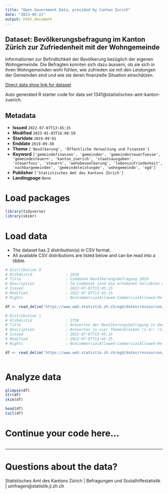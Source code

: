 ```yaml
---
title: "Open Government Data, provided by Canton Zurich"
date: "2023-05-21"
output: html_document
---
```


## Dataset: Bevölkerungsbefragung im Kanton Zürich zur Zufriedenheit mit der Wohngemeinde 

Informationen zur Befindlichkeit der Bevölkerung bezüglich der eigenen Wohngemeinde. Die Befragten konnten sich dazu äussern, ob sie sich in ihren Wohngemeinden wohl fühlen, wie zufrieden sie mit den Leistungen der Gemeinden sind und wie sie deren finanzielle Situation einschätzen.

[Direct data shop link for dataset](https://www.zh.ch/de/politik-staat/opendata.html#/datasets/1341@statistisches-amt-kanton-zuerich)

Auto generated R starter code for data set 1341@statistisches-amt-kanton-zuerich.

## Metadata

- **Issued** `2022-07-07T13:45:15`
- **Modified** `2023-01-03T16:08:59`
- **Startdate** `2019-09-01`
- **Enddate** `2019-09-30`
- **Theme** `['Bevölkerung', 'Öffentliche Verwaltung und Finanzen']`
- **Keyword** `['gemeindefinanzen', 'gemeinden', 'gemeindesteuerfuesse', 'gemeindesteuern', 'kanton_zuerich', 'staatsausgaben', 'steuerfuss', 'steuern', 'wohnbevoelkerung', 'lebenszufriedenheit', 'nachbargemeinden', 'gemeindeleistungen', 'wohngemeinde', 'ogd']`
- **Publisher** `['Statistisches Amt des Kantons Zürich']`
- **Landingpage** `None`


# Load packages

```r

library(tidyverse)
library(skimr)

```

# Load data

-   The dataset has 2 distribution(s) in CSV format.
-   All available CSV distributions are listed below and can be read into a tibble.

```r

# Distribution 0
# Ktzhdistid               : 2918
# Title                    : Codebook Bevölkerungsbefragung 2019
# Description              : Im Codebook sind die erhobenen Variablen mit den möglichen Ausprägungen beschrieben. 
# Issued                   : 2022-07-07T13:45:15
# Modified                 : 2022-07-07T13:45:15
# Rights                   : NonCommercialAllowed-CommercialAllowed-ReferenceRequired

df <- read_delim('https://www.web.statistik.zh.ch/ogd/daten/ressourcen/KTZH_00001341_00002918.csv')

# Distribution 1
# Ktzhdistid               : 2759
# Title                    : Antworten der Bevölkerungsbefragung in den Zürcher Gemeinden 2019
# Description              : Antworten zu vier Themenblöcken (1-4): (1) Identifikation mit Wohnort und Zufriedenheit in der Wohngemeinde; (2) Gemeindeleistungen, Wichtigkeit dieser Aspekte und Zufriedenheit mit der Umsetzung durch Gemeinden; (3) Beurteilung Höhe der Steuern, kommunaler Steuerfuss und Bandbreite der kommunalen Steuerfüsse, in welche Themen sollen Steuergelder zukünftig investiert werden?; (4) Bereitschaft Dienstleistungen der Wohngemeinde in einer Nachbargemeinde zu beziehen, beziehungsweise welche Massnahmen zu ergreifen sind, wenn zentrale Dienstleistungen nicht mehr selbstständig von der Wohngemeinde erfüllt werden können.
# Issued                   : 2022-07-07T13:45:15
# Modified                 : 2022-07-07T13:45:15
# Rights                   : NonCommercialAllowed-CommercialAllowed-ReferenceRequired

df <- read_delim('https://www.web.statistik.zh.ch/ogd/daten/ressourcen/KTZH_00001341_00002759.csv')



```

# Analyze data

```r

glimpse(df)
str(df)
skim(df)

head(df)
tail(df)

```

# Continue your code here...

```r

```

------------------------------------------------------------------------

# Questions about the data?

Statistisches Amt des Kantons Zürich | Befragungen und Sozialhilfestatistik | umfragen@statistik.ji.zh.ch

